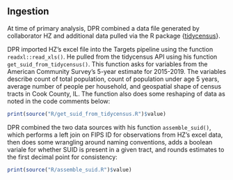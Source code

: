 ## Ingestion

At time of primary analysis, DPR combined a data file generated by collaborator HZ and additional data pulled via the R package {[tidycensus](https://walker-data.com/tidycensus/index.html)}.

DPR imported HZ's excel file into the Targets pipeline using the function `readxl::read_xls()`. He pulled from the tidycensus API using his function `get_suid_from_tidycensus()`. This function asks for variables from the American Community Survey's 5-year estimate for 2015-2019. The variables describe count of total population, count of population under age 5 years, average number of people per household, and geospatial shape of census tracts in Cook County, IL. The function also does some reshaping of data as noted in the code comments below:

```r
print(source("R/get_suid_from_tidycensus.R")$value)
```

DPR combined the two data sources with his function `assemble_suid()`, which performs a left join on FIPS ID for observations from HZ's excel data, then does some wrangling around naming conventions, adds a boolean variale for whether SUID is present in a given tract, and rounds estimates to the first decimal point for consistency:

```r
print(source("R/assemble_suid.R")$value)
```